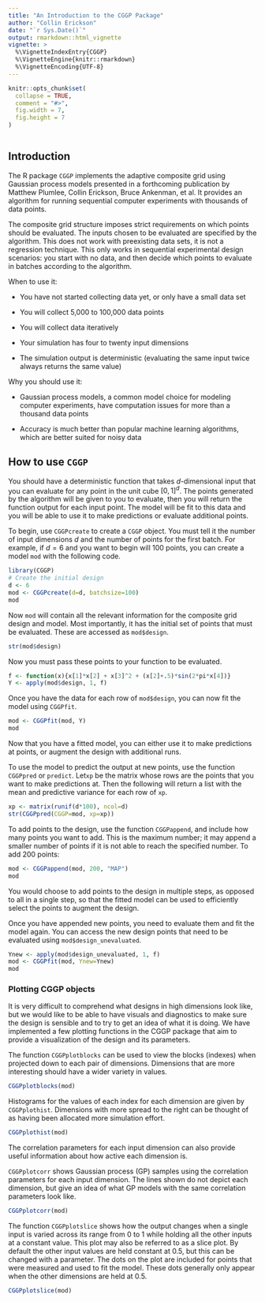 ```yaml
---
title: "An Introduction to the CGGP Package"
author: "Collin Erickson"
date: "`r Sys.Date()`"
output: rmarkdown::html_vignette
vignette: >
  %\VignetteIndexEntry{CGGP}
  %\VignetteEngine{knitr::rmarkdown}
  %\VignetteEncoding{UTF-8}
---
```


```r
knitr::opts_chunk$set(
  collapse = TRUE,
  comment = "#>",
  fig.width = 7,
  fig.height = 7
)
```

```r

```

## Introduction

The R package `CGGP` implements the adaptive composite grid using
Gaussian process models presented in a forthcoming publication by
Matthew Plumlee, Collin Erickson, Bruce Ankenman, et al.
It provides an algorithm for running sequential computer experiments
with thousands of data points.

The composite grid structure imposes strict requirements on which points
should be evaluated.
The inputs chosen to be evaluated are specified by the algorithm.
This does not work with preexisting data sets,
it is not a regression technique.
This only works in sequential experimental design scenarios:
you start with no data, and then decide which points to evaluate
in batches according to the algorithm.


When to use it:

* You have not started collecting data yet, or only have a small data set

* You will collect 5,000 to 100,000 data points

* You will collect data iteratively

* Your simulation has four to twenty input dimensions

* The simulation output is deterministic (evaluating the same input twice
always returns the same value)


Why you should use it:

* Gaussian process models, a common model choice for modeling
computer experiments, have computation issues for more than
a thousand data points

* Accuracy is much better than popular machine learning algorithms,
which are better suited for noisy data




## How to use `CGGP`

You should have a deterministic function that takes $d$-dimensional input
that you can evaluate for any point in the unit cube $[0,1]^d$.
The points generated by the algorithm will be given to you to evaluate,
then you will return the function output for each input point.
The model will be fit to this data and you will be able to use it
to make predictions or evaluate additional points.

To begin, use `CGGPcreate` to create a `CGGP` object.
You must tell it the number of input dimensions $d$
and the number of points for the first batch.
For example, if $d=6$ and you want to begin will 100 points,
you can create a model `mod` with the following code.

```r
library(CGGP)
# Create the initial design
d <- 6
mod <- CGGPcreate(d=d, batchsize=100)
mod
```

Now `mod` will contain all the relevant information for the composite
grid design and model.
Most importantly, it has the initial set of points
that must be evaluated.
These are accessed as `mod$design`.

```r
str(mod$design)
```

Now you must pass these points to your function to be evaluated.

```r
f <- function(x){x[1]*x[2] + x[3]^2 + (x[2]+.5)*sin(2*pi*x[4])}
Y <- apply(mod$design, 1, f)
```

Once you have the data for each row of `mod$design`,
you can now fit the model using `CGGPfit`.


```r
mod <- CGGPfit(mod, Y)
mod
```

Now that you have a fitted model, you can either use it to make
predictions at points, or augment the design with
additional runs.

To use the model to predict the output at new points,
use the function `CGGPpred` or `predict`.
Let`xp` be the matrix whose rows are the points that
you want to make predictions at.
Then the following will return a list with the
mean and predictive variance for each row of `xp`.

```r
xp <- matrix(runif(d*100), ncol=d)
str(CGGPpred(CGGP=mod, xp=xp))
```

To add points to the design, use the function `CGGPappend`,
and include how many points you want to add.
This is the maximum number; it may append a smaller number
of points if it is not able to reach the specified number.
To add 200 points:

```r
mod <- CGGPappend(mod, 200, "MAP")
mod
```

You would choose to add points to the design in multiple steps,
as opposed to all in a single step,
so that the fitted model can be used to efficiently
select the points to augment the design.

Once you have appended new points, you need to evaluate them
and fit the model again.
You can access the new design points that need to be evaluated
using `mod$design_unevaluated`.

```r
Ynew <- apply(mod$design_unevaluated, 1, f)
mod <- CGGPfit(mod, Ynew=Ynew)
mod
```

### Plotting CGGP objects

It is very difficult to comprehend what designs in high
dimensions look like,
but we would like to be able to have visuals and diagnostics
to make sure the design is sensible and to try to get
an idea of what it is doing.
We have implemented a few plotting functions in the CGGP package
that aim to provide a visualization of the design
and its parameters.

The function `CGGPplotblocks` can be used to view the blocks (indexes)
when projected down to each pair of dimensions.
Dimensions that are more interesting should have a wider
variety in values.

```r
CGGPplotblocks(mod)
```

Histograms for the values of each index for each dimension
are given by `CGGPplothist`.
Dimensions with more spread to the right can be thought of as
having been allocated more simulation effort.

```r
CGGPplothist(mod)
```

The correlation parameters for each input dimension can also provide
useful information about how active each dimension is.

`CGGPplotcorr` shows Gaussian process (GP) samples using the correlation
parameters for each input dimension.
The lines shown do not depict each dimension,
but give an idea of what GP models with the same correlation parameters
look like.

```r
CGGPplotcorr(mod)
```

The function `CGGPplotslice` shows how the output changes when a
single input is varied across its range from 0 to 1 while
holding all the other inputs at a constant value.
This plot may also be referred to as a slice plot.
By default the other input values are held constant at 0.5,
but this can be changed with a parameter.
The dots on the plot are included for points that were
measured and used to fit the model.
These dots generally only appear when the other dimensions are held at 0.5.

```r
CGGPplotslice(mod)
```


